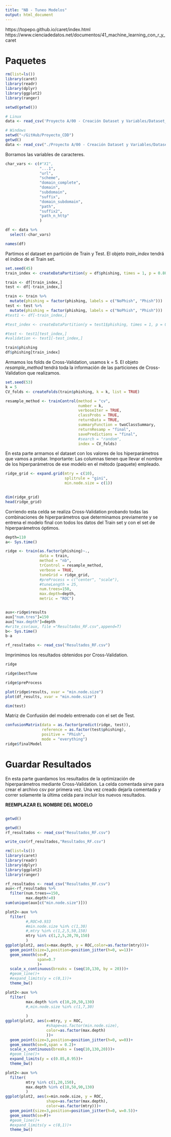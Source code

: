 ```yaml
---
title: "NB - Tuneo Modelos"
output: html_document
---
```


https://topepo.github.io/caret/index.html
https://www.cienciadedatos.net/documentos/41_machine_learning_con_r_y_caret

# Paquetes

```r
rm(list=ls())
library(caret)
library(readr)
library(dplyr)
library(ggplot2)
library(ranger)

setwd(getwd())
```


```r
# Linux
data <- read_csv('Proyecto A/00 - Creación Dataset y Variables/Dataset_Modelos.csv')
```

```r
# Windows
setwd("~/GitHub/Proyecto_CDD")
getwd()
data <- read_csv("./Proyecto A/00 - Creación Dataset y Variables/Dataset_Modelos.csv")
```

Borramos las variables de caracteres.

```r
char_vars <- c(#"X1", 
               "...1",
               "url", 
               "scheme", 
               "domain_complete", 
               "domain", 
               "subdomain", 
               "suffix", 
               "domain_subdomain", 
               "path", 
               "suffix2",
               "path_n_http" 
               )

df <- data %>%
  select(-char_vars)
```


```r
names(df)
```

Partimos el dataset en partición de Train y Test. El objeto *train_index* tendrá el índice de el Train set.

```r
set.seed(45)
train_index <- createDataPartition(y = df$phishing, times = 1, p = 0.80, list = FALSE)

train <- df[train_index,]
test <- df[-train_index,]

train <- train %>%
  mutate(phishing = factor(phishing, labels = c("NoPhish", "Phish")))
test <- test %>%
  mutate(phishing = factor(phishing, labels = c("NoPhish", "Phish")))
#test1 <- df[-train_index,]

#test_index <- createDataPartition(y = test1$phishing, times = 1, p = 0.5, list = FALSE)

#test <- test1[test_index,]
#validation <- test1[-test_index,]
```

```r
train$phishing
df$phishing[train_index]
```

Armamos los folds de Cross-Validation, usamos k = 5. El objeto *resample_method* tendrá toda la información de las particiones de Cross-Validation que realizamos.

```r
set.seed(53)
k = 5
CV_folds <- createFolds(train$phishing, k = k, list = TRUE)

resample_method <- trainControl(method = "cv",
                                number = k,
                                verboseIter = TRUE,
                                classProbs = TRUE,
                                returnData = TRUE,
                                summaryFunction = twoClassSummary,
                                returnResamp = "final",
                                savePredictions = "final",
                                #search = "random",
                                index = CV_folds)

```

En esta parte armamos el dataset con los valores de los hiperparámetros que vamos a probar. Importante: Las columnas tienen que llevar el nombre de los hiperparámetros de ese modelo en el método (paquete) empleado.

```r
ridge_grid <- expand.grid(mtry = c(10),
                          splitrule = "gini",
                          min.node.size = c(1))
                            

dim(ridge_grid)
head(ridge_grid)
```

Corriendo esta celda se realiza Cross-Validation probando todas las combinaciones de hiperparámetros que determinamos previamente y se entrena el modelo final con todos los datos del Train set y con el set de hiperparámetros óptimos.

```r
depth=110
a<- Sys.time()

ridge <- train(as.factor(phishing)~., 
               data = train, 
               method = "nb", 
               trControl = resample_method,
               verbose = TRUE,
               tuneGrid = ridge_grid,
               #preProcess = c("center", "scale"),
               #tuneLength = 25,
               num.trees=150,
               max.depth=depth,
               metric = "ROC")


aux<-ridge$results
aux["num.tres"]=150
aux["max.depth"]=depth
#write_csv(aux, file ="Resultados_RF.csv",append=T)
b<- Sys.time()
b-a

```

```r
rf_resultados <- read_csv("Resultados_RF.csv")

```

Imprimimos los resultados obtenidos por Cross-Validation.


```r
ridge
```

```r
ridge$bestTune
```

```r
ridge$preProcess
```



```r
plot(ridge$results, xvar = "min.node.size")
plot(df_results, xvar = "min.node.size")
```



```r
dim(test)
```


Matriz de Confusión del modelo entrenado con el set de Test.

```r
confusionMatrix(data = as.factor(predict(ridge, test)),
                reference = as.factor(test$phishing),
                positive = "Phish",
                mode = "everything")
ridge$finalModel
```

# Guardar Resultados

En esta parte guardamos los resultados de la optimización de hiperparámetros mediante Cross-Validation. La celda comentada sirve para crear el archivo csv por primera vez. Una vez creado dejarla comentada y correr solamente la última celda para incluir los nuevos resultados.

**REEMPLAZAR EL NOMBRE DEL MODELO**
```r

```

```r
getwd()

```

```r
getwd()
rf_resultados <- read_csv("Resultados_RF.csv")

write_csv(rf_resultados,"Resultados_RF.csv")
```

```r
rm(list=ls())
library(caret)
library(readr)
library(dplyr)
library(ggplot2)
library(ranger)

rf_resultados <- read_csv("Resultados_RF.csv")
aux<-rf_resultados %>%
  filter(num.trees==150,
         max.depth!=0)
sum(unique(aux[c("min.node.size")]))
```

```r
plot2<-aux %>%
  filter(
         #,ROC>0.933
         #min.node.size %in% c(1,30)
         #,mtry %in% c(1,2,5,50,150)
         mtry %in% c(1,2,5,20,70,150)
         )
ggplot(plot2, aes(x=max.depth, y = ROC,color=as.factor(mtry)))+
  geom_point(size=3,position=position_jitter(h=0, w=1))+
  geom_smooth(se=F,
              span=0.7
              )+
  scale_x_continuous(breaks = (seq(10,130, by = 20)))+
  #geom_line()+
  #expand_limits(y = c(0,1))+
  theme_bw()

```


```r
plot2<-aux %>%
  filter(
         max.depth %in% c(10,20,50,130)
         #,min.node.size %in% c(1,7,30)
         
         )
ggplot(plot2, aes(x=mtry, y = ROC,
                  #shape=as.factor(min.node.size),
                  color=as.factor(max.depth)
                  ))+
  geom_point(size=3,position=position_jitter(h=0, w=0))+
  geom_smooth(se=0,span = 0.2)+
  scale_x_continuous(breaks = (seq(10,130,20)))+
  #geom_line()+
  expand_limits(y = c(0.85,0.95))+
  theme_bw()
```

```r
plot2<-aux %>%
  filter(
         mtry %in% c(1,20,150),
         max.depth %in% c(10,50,90,130)
         )
ggplot(plot2, aes(x=min.node.size, y = ROC,
                  shape=as.factor(max.depth),
                  color=as.factor(mtry)))+
  geom_point(size=3,position=position_jitter(h=0, w=0.5))+
  geom_smooth(se=F)+
  #geom_line()+
  #expand_limits(y = c(0,1))+
  theme_bw()
```

